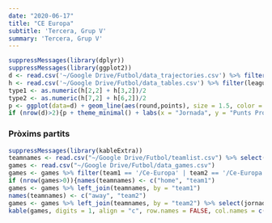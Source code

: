 ```yaml
---
date: "2020-06-17"
title: "CE Europa"
subtitle: 'Tercera, Grup V'
summary: 'Tercera, Grup V'
---
```

```r
suppressMessages(library(dplyr))
suppressMessages(library(ggplot2))
d <- read.csv('~/Google Drive/Futbol/data_trajectories.csv') %>% filter(team == '/Ce-Europa')
h <- read.csv('~/Google Drive/Futbol/data_tables.csv') %>% filter(league == 'tercera_ascenso_segunda_rfef')
type1 <- as.numeric(h[2,2] + h[3,2])/2
type2 <- as.numeric(h[7,2] + h[6,2])/2
p <- ggplot(data=d) + geom_line(aes(round,points), size = 1.5, color = 'blue') + geom_hline(aes(yintercept=type1), linetype='dashed', color='#5c5c5c') + annotate('text',0,type1,label = 'Ascens', vjust = -.5, hjust = 'left', color='#5c5c5c') + geom_hline(aes(yintercept=type2), linetype='dashed', color='#5c5c5c') + annotate('text',0,type2,label = 'Fase Descens', vjust = -.5, hjust = 'left', color='#5c5c5c')
if (nrow(d)>2){p + theme_minimal() + labs(x = "Jornada", y = "Punts Projectats")}
```
 
### Pròxims partits
```r
suppressMessages(library(kableExtra))
teamnames <- read.csv("~/Google Drive/Futbol/teamlist.csv") %>% select(-fullname)
games <- read.csv("~/Google Drive/Futbol/data_games.csv")
games <- games %>% filter(team1 == '/Ce-Europa' | team2 == '/Ce-Europa')
if (nrow(games>0)){names(teamnames) <- c("home", "team1")
games <- games %>% left_join(teamnames, by = "team1")
names(teamnames) <- c("away", "team2")
games <- games %>% left_join(teamnames, by = "team2") %>% select(jornada, home, p1, pd, p2, away)
kable(games, digits = 1, align = "c", row.names = FALSE, col.names = c("Jornada", "Equip", "Guanyar", "Empatar", "Guanyar", "Equip")) %>% add_header_above(c("2019-20" = 1, "Local" = 2, "(%)" = 1, "Visitant" = 2)) %>% column_spec(2, bold = T) %>% column_spec(6, bold = T)}
```

